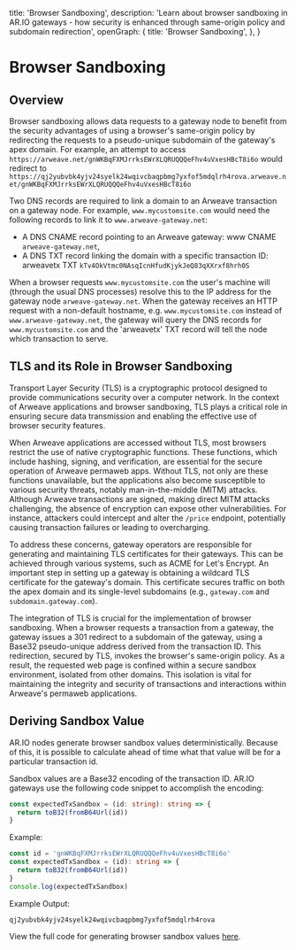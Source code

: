 
  title: 'Browser Sandboxing',
  description:
    'Learn about browser sandboxing in AR.IO gateways - how security is enhanced through same-origin policy and subdomain redirection',
  openGraph: {
    title: 'Browser Sandboxing',
  },
}

<HeroPattern />

# Browser Sandboxing

## Overview

Browser sandboxing allows data requests to a gateway node to benefit from the security advantages of using a browser's same-origin policy by redirecting the requests to a pseudo-unique subdomain of the gateway's apex domain. For example, an attempt to access `https://arweave.net/gnWKBqFXMJrrksEWrXLQRUQQQeFhv4uVxesHBcT8i6o` would redirect to `https://qj2yubvbk4yjv24syelk24wqivcbaqpbmg7yxfof5mdqlrh4rova.arweave.net/gnWKBqFXMJrrksEWrXLQRUQQQeFhv4uVxesHBcT8i6o`

Two DNS records are required to link a domain to an Arweave transaction on a gateway node. For example, `www.mycustomsite.com` would need the following records to link it to `www.arweave-gateway.net`:

- A DNS CNAME record pointing to an Arweave gateway: www CNAME `arweave-gateway.net`,
- A DNS TXT record linking the domain with a specific transaction ID: arweavetx TXT `kTv4OkVtmc0NAsqIcnHfudKjykJeQ83qXXrxf8hrh0S`

When a browser requests `www.mycustomsite.com` the user's machine will (through the usual DNS processes) resolve this to the IP address for the gateway node `arweave-gateway.net`. When the gateway receives an HTTP request with a non-default hostname, e.g. `www.mycustomsite.com` instead of `www.arweave-gateway.net`, the gateway will query the DNS records for `www.mycustomsite.com` and the 'arweavetx' TXT record will tell the node which transaction to serve.

## TLS and its Role in Browser Sandboxing

Transport Layer Security (TLS) is a cryptographic protocol designed to provide communications security over a computer network. In the context of Arweave applications and browser sandboxing, TLS plays a critical role in ensuring secure data transmission and enabling the effective use of browser security features.

When Arweave applications are accessed without TLS, most browsers restrict the use of native cryptographic functions. These functions, which include hashing, signing, and verification, are essential for the secure operation of Arweave permaweb apps. Without TLS, not only are these functions unavailable, but the applications also become susceptible to various security threats, notably man-in-the-middle (MITM) attacks. Although Arweave transactions are signed, making direct MITM attacks challenging, the absence of encryption can expose other vulnerabilities. For instance, attackers could intercept and alter the `/price` endpoint, potentially causing transaction failures or leading to overcharging.

To address these concerns, gateway operators are responsible for generating and maintaining TLS certificates for their gateways. This can be achieved through various systems, such as ACME for Let's Encrypt. An important step in setting up a gateway is obtaining a wildcard TLS certificate for the gateway's domain. This certificate secures traffic on both the apex domain and its single-level subdomains (e.g., `gateway.com` and `subdomain.gateway.com`).

The integration of TLS is crucial for the implementation of browser sandboxing. When a browser requests a transaction from a gateway, the gateway issues a 301 redirect to a subdomain of the gateway, using a Base32 pseudo-unique address derived from the transaction ID. This redirection, secured by TLS, invokes the browser's same-origin policy. As a result, the requested web page is confined within a secure sandbox environment, isolated from other domains. This isolation is vital for maintaining the integrity and security of transactions and interactions within Arweave's permaweb applications.

## Deriving Sandbox Value

AR.IO nodes generate browser sandbox values deterministically. Because of this, it is possible to calculate ahead of time what that value will be for a particular transaction id.

Sandbox values are a Base32 encoding of the transaction ID. AR.IO gateways use the following code snippet to accomplish the encoding:

```typescript
const expectedTxSandbox = (id: string): string => {
  return toB32(fromB64Url(id))
}
```

Example:

```typescript
const id = 'gnWKBqFXMJrrksEWrXLQRUQQQeFhv4uVxesHBcT8i6o'
const expectedTxSandbox = (id): string => {
  return toB32(fromB64Url(id))
}
console.log(expectedTxSandbox)
```

Example Output:

```console
qj2yubvbk4yjv24syelk24wqivcbaqpbmg7yxfof5mdqlrh4rova
```

View the full code for generating browser sandbox values [here](https://github.com/ar-io/arweave-gateway/blob/719f43f8d6135adf44c87701e95f58105638710a/src/gateway/middleware/sandbox.ts#L69).
